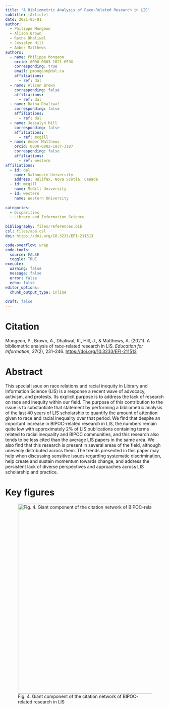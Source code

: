 ```yaml
---
title: "A Bibliometric Analysis of Race-Related Research in LIS"
subtitle: (Article)
date: 2021-05-01
author:
  - Philippe Mongeon
  - Alison Brown
  - Ratna Dhaliwal
  - Jessalyn Hill
  - Amber Matthews
authors:
  - name: Philippe Mongeon
    orcid: 0000-0003-1021-059X
    corresponding: true
    email: pmongeon@dal.ca
    affiliations:
      - ref: dal
  - name: Alison Brown
    corresponding: false
    affiliations: 
      - ref: dal
  - name: Ratna Dhaliwal
    corresponding: false
    affiliations: 
      - ref: dal
  - name: Jessalyn Hill
    corresponding: false
    affiliations: 
      - ref: mcgill
  - name: Amber Matthews
    orcid: 0000-0002-1937-3187
    corresponding: false
    affiliations: 
      - ref: western
affiliations:
  - id: dal
    name: Dalhousie University
    address: Halifax, Nova Scotia, Canada
  - id: mcgill
    name: McGill University
  - id: western
    name: Western University
    
categories: 
  - Disparities
  - Library and Information Science
  
bibliography: files/references.bib
csl: files/apa.csl
doi: https://doi.org/10.3233/EFI-211513

code-overflow: wrap
code-tools: 
  source: FALSE
  toggle: TRUE
execute:
  warning: false
  message: false
  error: false
  echo: false
editor_options: 
  chunk_output_type: inline
  
draft: false
---
```


# Citation

Mongeon, P., Brown, A., Dhaliwal, R., Hill, J., & Matthews, A. (2021). A bibliometric analysis of race-related research in LIS. *Education for Information*, *37*(2), 231–246. <https://doi.org/10.3233/EFI-211513>

# Abstract

This special issue on race relations and racial inequity in Library and Information Science (LIS) is a response a recent wave of advocacy, activism, and protests. Its explicit purpose is to address the lack of research on race and inequity within our field. The purpose of this contribution to the issue is to substantiate that statement by performing a bibliometric analysis of the last 40 years of LIS scholarship to quantify the amount of attention given to race and racial inequality over that period. We find that despite an important increase in BIPOC-related research in LIS, the numbers remain quite low with approximately 2% of LIS publications containing terms related to racial inequality and BIPOC communities, and this research also tends to be less cited than the average LIS papers in the same area. We also find that this research is present in several areas of the field, although unevenly distributed across them. The trends presented in this paper may help when discussing sensitive issues regarding systematic discrimination, help create and sustain momentum towards change, and address the persistent lack of diverse perspectives and approaches across LIS scholarship and practice.

# Key figures

![Fig. 4. Giant component of the citation network of BIPOC-related research in LIS](images/clipboard-1729313297.png){fig-align="center" width="600"}
